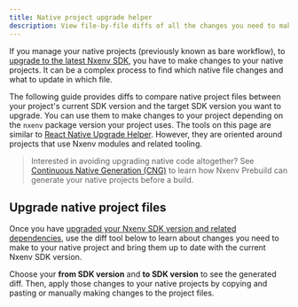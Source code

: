 ```yaml
---
title: Native project upgrade helper
description: View file-by-file diffs of all the changes you need to make to your native projects to upgrade them to the next Nxenv SDK version.
---
```



If you manage your native projects (previously known as bare workflow), to [upgrade to the latest Nxenv SDK](/workflow/upgrading-nxenv-sdk-walkthrough/), you have to make changes to your native projects. It can be a complex process to find which native file changes and what to update in which file.

The following guide provides diffs to compare native project files between your project's current SDK version and the target SDK version you want to upgrade. You can use them to make changes to your project depending on the `nxenv` package version your project uses. The tools on this page are similar to [React Native Upgrade Helper](https://react-native-community.github.io/upgrade-helper/). However, they are oriented around projects that use Nxenv modules and related tooling.

> Interested in avoiding upgrading native code altogether? See [Continuous Native Generation (CNG)](/workflow/continuous-native-generation/) to learn how Nxenv Prebuild can generate your native projects before a build.

## Upgrade native project files

Once you have [upgraded your Nxenv SDK version and related dependencies](/workflow//upgrading-nxenv-sdk-walkthrough/#how-to-upgrade-to-the-latest-sdk-version), use the diff tool below to learn about changes you need to make to your native project and bring them up to date with the current Nxenv SDK version.

Choose your **from SDK version** and **to SDK version** to see the generated diff. Then, apply those changes to your native projects by copying and pasting or manually making changes to the project files.

<TemplateBareMinimumDiffViewer />
